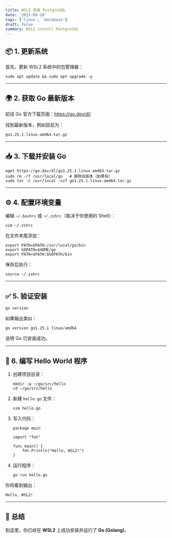 ```yaml
---
title: WSL2 安装 PostgreSQL
date: '2025-09-20'
tags: ['linux', 'database']
draft: false
summary: WSL2 install PostgreSQL
---
```


## 📦 1. 更新系统

首先，更新 WSL2 系统中的包管理器：

```
sudo apt update && sudo apt upgrade -y
```

---

## 🌍 2. 获取 Go 最新版本

前往 Go 官方下载页面：https://go.dev/dl/

找到最新版本，例如目前为：

```
go1.25.1.linux-amd64.tar.gz
```

---

## 📥 3. 下载并安装 Go

```
wget https://go.dev/dl/go1.25.1.linux-amd64.tar.gz
sudo rm -rf /usr/local/go   # 删除旧版本（如果有）
sudo tar -C /usr/local -xzf go1.25.1.linux-amd64.tar.gz
```

---

## ⚙️ 4. 配置环境变量

编辑 `~/.bashrc` 或 `~/.zshrc`（取决于你使用的 Shell）：

```
vim ~/.zshrc
```

在文件末尾添加：

```
export PATH=$PATH:/usr/local/go/bin
export GOPATH=$HOME/go
export PATH=$PATH:$GOPATH/bin
```

保存后执行：

```
source ~/.zshrc
```

---

## ✅ 5. 验证安装

```
go version
```

如果输出类似：

```
go version go1.25.1 linux/amd64
```

说明 Go 已安装成功。

---

## 🧪 6. 编写 Hello World 程序

1. 创建项目目录：

   ```
   mkdir -p ~/go/src/hello
   cd ~/go/src/hello
   ```

2. 新建 `hello.go` 文件：

   ```
   vim hello.go
   ```

3. 写入代码：

   ```
   package main

   import "fmt"

   func main() {
       fmt.Println("Hello, WSL2!")
   }
   ```

4. 运行程序：

   ```
   go run hello.go
   ```

你将看到输出：

```
Hello, WSL2!
```

---

## 🎉 总结

到这里，你已经在 **WSL2** 上成功安装并运行了 **Go (Golang)**。
